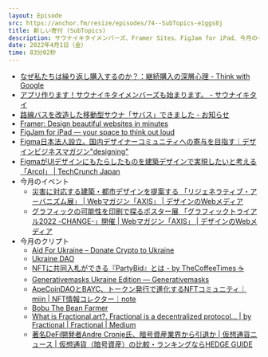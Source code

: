 ```yaml
---
layout: Episode
src: https://anchor.fm/resize/episodes/74--SubTopics-e1ggs8j
title: 新しい寄付 (SubTopics)
description: サウナイキタイメンバーズ、Framer Sites、FigJam for iPad、今月のイベント情報やクリプト動向など、最近気になったサブトピックスを話しました。
date: 2022年4月1日（金）
time: 83分02秒
---
```


- [なぜ私たちは繰り返し購入するのか？：継続購入の深層心理 - Think with Google](https://www.thinkwithgoogle.com/intl/ja-jp/consumer-insights/consumer-journey/shopper-research2022-1/)
- [アプリ作ります！サウナイキタイメンバーズも始まります。 - サウナイキタイ](https://sauna-ikitai.com/app-yarimasu)
- [路線バスを改造した移動型サウナ「サバス」できました - お知らせ](https://sauna-ikitai.com/magazine/news/2828/)
- [Framer: Design beautiful websites in minutes](https://www.framer.com/sites/)
- [FigJam for iPad — your space to think out loud](https://www.figma.com/figjam/ipad/)
- [Figma日本法人設立。国内デザイナーコミュニティへの寄与を目指す｜デザインビジネスマガジン"designing"](https://note.designing.jp/n/n5da3496edd29)
- [FigmaがUIデザインにもたらしたものを建築デザインで実現したいと考える「Arcol」 | TechCrunch Japan](https://jp.techcrunch.com/2022/03/18/2022-03-17-arcol-aims-to-do-for-building-design-what-figma-did-for-ui-design/)
- 今月のイベント
    - [災害に対応する建築・都市デザインを提案する 「リジェネラティブ・アーバニズム展」 | Webマガジン「AXIS」 | デザインのWebメディア](https://www.axismag.jp/posts/2022/03/455914.html)
    - [グラフィックの可能性を印刷で探るポスター展 「グラフィックトライアル2022 -CHANGE-」開催 | Webマガジン「AXIS」 | デザインのWebメディア](https://www.axismag.jp/posts/2022/03/454874.html)
- 今月のクリプト
    - [Aid For Ukraine – Donate Crypto to Ukraine](https://donate.thedigital.gov.ua/)
    - [Ukraine DAO](https://www.ukrainedao.love/)
    - [NFTに共同入札ができる『PartyBid』とは - by TheCoffeeTimes ☕](https://bspeak.substack.com/p/nftpartybid?s=r)
    - [Generativemasks Ukraine Edition — Generativemasks](https://mirror.xyz/generativemasks.eth/9rvUG0enFfkHHYaVujf_jWKtiq2ELK9gyMbP45ttS2M)
    - [ApeCoinDAOとBAYC、トークン発行で進化するNFTコミュニティ｜miin | NFT情報コレクター｜note](https://note.com/miin_nft/n/n167e3d1b10c5)
    - [Bobu The Bean Farmer](https://bobu.azuki.com/)
    - [What is Fractional.art?. Fractional is a decentralized protocol… | by Fractional | Fractional | Medium](https://medium.com/fractional-art/what-is-fractional-dd4f86e6458a)
    - [著名DeFi開発者Andre Cronje氏、暗号資産業界から引退か | 仮想通貨ニュース | 仮想通貨（暗号資産）の比較・ランキングならHEDGE GUIDE](https://hedge.guide/news/fantom-tvl-falls-sharply-bc202203.html)
